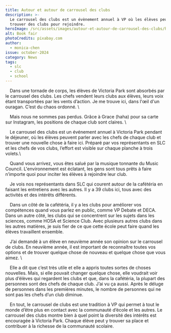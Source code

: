 ```yaml
---
title: Autour et autour de carrousel des clubs
description: >-
  Le carrousel des clubs est un évènement annuel à VP où les élèves peuvent
  trouver des clubs pour rejoindre.
heroImage: /src/assets/images/autour-et-autour-de-carrousel-des-clubs/heroImage.jpg
alt: Book fair
photoCredits: pixabay.com
author:
  - monica-chen
issue: october-2024
category: News
tags:
  - slc
  - club
  - school
---
```

 Dans une tornade de corps, les élèves de Victoria Park sont absorbés par le carrousel des clubs. Les chefs vendent leurs clubs aux élèves, leurs voix étant transportées par les vents d’action. Je me trouve ici, dans l'œil d'un ouragan. C’est du chaos ordonné. \\

 Mais nous ne sommes pas perdus. Grâce à Grace (haha) pour sa carte sur Instagram, les positions de chaque club sont claires. \\

 Le carrousel des clubs est un événement annuel à Victoria Park pendant le déjeuner, où les élèves peuvent parler avec les chefs de chaque club et trouver une nouvelle chose à faire ici. Préparé par vos représentants en SLC et les chefs de vos clubs, l’effort est visible sur chaque planche à trois volets.\\

 Quand vous arrivez, vous êtes salué par la musique tonnante du Music Council. L'environnement est éclatant, les gens sont tous prêts à faire n’importe quoi pour inciter les élèves à rejoindre leur club. 

 Je vois nos représentants dans SLC qui courent autour de la cafétéria en faisant les entretiens avec les autres. Il y a 39 clubs ici, tous avec des activités et des intérêts différents. 

 Dans un côté de la cafétéria, il y a les clubs pour améliorer vos compétences quand vous parlez en public, comme VP Debate et DECA. Dans un autre côté, les clubs qui se concentrent sur les sujets dans les sciences, comme HOSA et Science Club. Avec plusieurs autres clubs dans les autres matières, je suis fier de ce que cette école peut faire quand les élèves travaillent ensemble. 

 J’ai demandé à un élève en neuvième année son opinion sur le carrousel de clubs. En neuvième année, il est important de reconnaître toutes vos options et de trouver quelque chose de nouveau et quelque chose que vous aimez. \\

 Elle a dit que c’est très utile et elle a appris toutes sortes de choses nouvelles. Mais, si elle pouvait changer quelque chose, elle voudrait voir plus d’élèves qui regardent les clubs et que, dans la cafétéria, la plupart des personnes sont des chefs de chaque club. J’ai vu ça aussi. Après le déluge de personnes dans les premières minutes, le nombre de personnes qui ne sont pas les chefs d’un club diminue. 

 En tout, le carrousel de clubs est une tradition à VP qui permet à tout le monde d’être plus en contact avec la communauté d’école et les autres. Le carrousel des clubs montre bien à quel point la diversité des intérêts est encouragée à Victoria Park. Chaque élève peut y trouver sa place et contribuer à la richesse de la communauté scolaire. 
